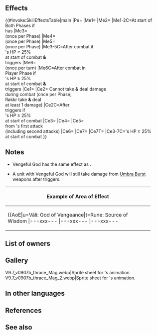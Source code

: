 {{Weapon Infobox
|tagid=SID_復讐の神形
|intID=4819
|image=wep_mg299
|exclusive=1
|weaponType=Green Tome
|cost=400
|might=14
|range=2
|cooldown=-1
|effect=Accelerates Special trigger (cooldown count-1).<br><br>Unit can counterattack regardless of foe's range.<br><br>At start of player phase or enemy phase, if unit is equipped with Miracle, grants Special cooldown count-4 and restores 40 HP to unit.<br><br>Once per turn in player phase or enemy phase, if unit's HP ≥ 25% at start of combat, and if unit triggered Miracle during combat, after the effect of Miracle, damage dealt by unit's attacks and damage from foe's attacks during that combat are reduced to 0 (Røkkr take at least 1 damage), and after combat, grants Special cooldown count-4 to unit, restores 40 HP to unit, and grants Atk/Spd【Great Talent】 +10 to unit, and also, if unit initiates combat, grants another action to unit.<br><br>If unit's HP ≥ 25% at start of combat, grants bonus to unit's Atk/Spd/Def/Res = number of foes within 3 rows or 3 columns centered on unit × 3, + 5 (max 14), unit deals +X damage (excluding area of-effect Specials; X = 20% of unit's Spd + total value of Atk and Spd 【Great Talent】), reduces damage from foe's first attack by 20% of unit's Spd ("first attack" normally means only the first strike; for effects that grant "unit attacks twice," it means the first and second strikes), and neutralizes effects that guarantee foe's follow-up attacks and effects that prevent unit's follow-up attacks during combat.<br><br>(This skill grants max of【Great Talent】+20.)<br><br>【Great Talent】<br>Adds value of Great Talent (+X) to specified stats (until end of battle; max value of X is determined by the stat reaching the limit of 99, each stat calculated separately and cannot exceed max value for each skill; stat increases are not treated as Bonus effects).
|required=Rexcalibur
|properties=random_owner
}}
==Effects==
{{#invoke:SkillEffectsTable|main
|Pe={{Eft|Accelerates Special}}
|Me1={{Eft|Reduce Cooldown|4}}
|Me2={{Eft|Heal|40}}
|Me1-2C=At start of Both Phases if<br>{{Tgt|Unit}} has {{St|Miracle}}
|Me3={{Eft|Reduce Cooldown|4}}<br>(once per Phase)
|Me4={{Eft|Heal|40}}<br>(once per Phase)
|Me5={{Eft|Great Talent|Atk/Spd|10|max=20}}<br>(once per Phase)
|Me3-5C=After combat if<br>{{Tgt|Unit}}'s HP ≥ 25%<br>at start of combat '''&'''<br>{{St|Miracle}} triggers
|Me6={{Eft|Galeforce}}<br>(once per turn)
|Me6C=After combat in<br>Player Phase if<br>{{Tgt|Unit}}'s HP ≥ 25%<br>at start of combat '''&'''<br>{{St|Miracle}} triggers
|Ce1={{Eft|Close Counter}}
|Ce2={{Efi|Prevent Damage}} Cannot take '''&''' deal damage<br>during combat (once per Phase;<br>Røkkr {{Tgt|Foes}} take '''&''' deal<br>at least 1 damage)
|Ce2C=After {{St|Miracle}}<br>triggers if<br>{{Tgt|Unit}}'s HP ≥ 25%<br>at start of combat
|Ce3={{Eft|Temporary buffs|Atk/Spd/Def/Res|3 x {{Tgt|Foes}} within<br>[[3 rows or 3 columns]]<br>centered on {{Tgt|Unit}}, + 5|max=14}}
|Ce4={{Eft|Damage Boost|20% of {{Tgt|Unit}}'s Spd<br>+ Atk/Spd {{Kp|Great Talent}}|percent=0}}
|Ce5={{Eft|Damage Reduction|20% of {{Tgt|Unit}}'s Spd|percent=0}}<br>from {{Tgt|Foe}}'s first attack<br>(including second attacks)
|Ce6={{Eft|Neutralize Prevent Follow-Ups}}
|Ce7={{Eft|Neutralize Guaranteed Follow-Ups}}
|Ce7T={{Tgt|Foe}}
|Ce3-7C={{Tgt|Unit}}'s HP ≥ 25%<br>at start of combat
}}

==Notes==
* Vengeful God has the same effect as {{St|Close Counter}}.
{{Start of turn Special modification}}
{{Start-of-turn healing}}
{{After combat Special modification}}
* A unit with Vengeful God will still take damage from [[Umbra Burst]] weapons after {{St|Miracle}} triggers.
{{After combat healing}}
{{Great Talent}}
{{Galeforce notes}}
{{Temporary buffs}}
{{DamageBoost}}
{{FlatDamageReduction}}
{{Follow-up effect neutralization}}
{|class="wikitable default mw-collapsible" 
!Example of Area of Effect
|-
|align="middle" style="max-width:450px;margin:auto"|{{AoE|u=Váli: God of Vengeance|t=Rune: Source of Wisdom
|---xxx---
|---xxx---
|---xxx---
|xxxxxxxxx
|xxxxuxxxx
|xxxxxxxxx
|---xxx---
|---xtx---
|---xxx---
}}
|}

==List of owners==
{{Skill Hero List}}
==Gallery==
<gallery>
V9.7_v0907b_thrace_Mag.webp|Sprite sheet for {{PAGENAME}}'s animation.
V9.7_v0907b_thrace_Mag_2.webp|Sprite sheet for {{PAGENAME}}'s animation.
</gallery>
==In other languages==
{{OtherLanguages
|japanese=
|german=
|spanishEU=
|spanishLA=
|french=
|italian=
|chineseTW=
|portuguese=
}}
==References==
<references/>
==See also==
{{See also skills|cond=(Description LIKE '%【Great Talent】%' OR Description LIKE '%reduced to 0%') AND Exclusive='1'}}
{{Weapons Navbox}}